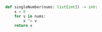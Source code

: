 ```python meta="source=problems/136-single-number/solution.py"
def singleNumber(nums: list[int]) -> int:
    x = 0
    for v in nums:
        x ^= v
    return x
```